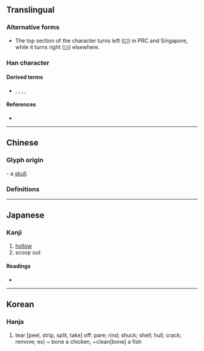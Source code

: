 {{character info/new}}
{{also|叧}}
==Translingual==

===Alternative forms===
* The top section of the character turns left (◱) in PRC and Singapore, while it turns right (◲) elsewhere.

===Han character===
{{Han char|rn=13|rad=冂|as=04|sn=6|four=|canj=BNB}}

====Derived terms====
* {{l|mul|咼}}, {{l|mul|骨}}, {{l|mul|肎}}, {{l|mul|𠛰}}, {{l|mul|𠕩}}

====References====
* {{Han ref|kx=0129.090|dkj=01525|dj=0290.050|hdz=10100.050|uh=518E|ud=20878}}

----

==Chinese==

===Glyph origin===
{{Han etym}}
{{liushu|p}} - a [[skull]].

===Definitions===
{{zh-see|剮|av}}

----

==Japanese==

===Kanji===
{{ja-kanji|grade=|rs=冂04}}

# [[hollow]]
# scoop out

====Readings====
* {{ja-readings|on=[[か]] (ka), [[け]] (ke)|kun=[[わける]] (wakeru)}}

----

==Korean==

===Hanja===
{{ko-hanja|hangeul=과|rv=gwa|mr=kwa}}

# tear [peel, strip, split, take] off: pare; rind; shuck; shell; hull; crack; remove; ex) ~ bone a chicken, ~clean[bone] a fish